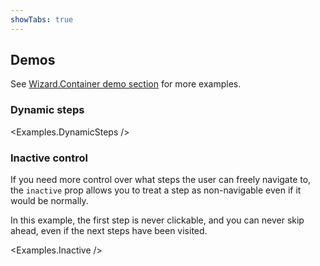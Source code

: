 ```yaml
---
showTabs: true
---
```



## Demos

See [Wizard.Container demo section](/uilib/extensions/forms/Wizard/Container/demos) for more examples.

### Dynamic steps

<Examples.DynamicSteps />

### Inactive control

If you need more control over what steps the user can freely navigate to, the `inactive` prop allows you to treat a step as non-navigable even if it would be normally.

In this example, the first step is never clickable, and you can never skip ahead, even if the next steps have been visited.

<Examples.Inactive />
